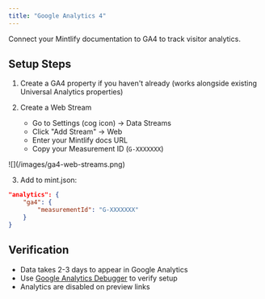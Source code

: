 ```yaml
---
title: "Google Analytics 4"
---
```


Connect your Mintlify documentation to <Tooltip tip="Google Analytics 4">GA4</Tooltip> to track visitor analytics.

## Setup Steps

1. Create a GA4 property if you haven't already (works alongside existing Universal Analytics properties)

2. Create a Web Stream
   - Go to Settings (cog icon) → Data Streams
   - Click "Add Stream" → Web
   - Enter your Mintlify docs URL
   - Copy your Measurement ID (`G-XXXXXXX`)

<Frame>![](/images/ga4-web-streams.png)</Frame>

3. Add to mint.json:
```json mint.json
"analytics": {
    "ga4": {
        "measurementId": "G-XXXXXXX"
    }
}
```

## Verification

- Data takes 2-3 days to appear in Google Analytics
- Use [Google Analytics Debugger](https://chrome.google.com/webstore/detail/google-analytics-debugger/jnkmfdileelhofjcijamephohjechhna?hl=en) to verify setup
- Analytics are disabled on preview links
